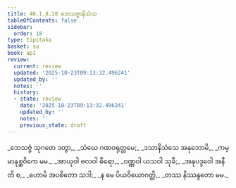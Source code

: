 ```yaml
---
title: 40.1.8.18 ဘေသဇ္ဇာနိသံသ
tableOfContents: false
sidebar:
  order: 18
type: tipitaka
basket: su
book: ap1
review:
  current: review
  updated: '2025-10-23T09:13:32.496241'
  updated_by: ''
  notes: ''
  history:
  - state: review
    date: '2025-10-23T09:13:32.496241'
    updated_by: ''
    notes: ''
    previous_state: draft
---
```



<ReviewStatus review={frontmatter.review} showDetails={true} />

<HypothesisAnnotation frontmatter={frontmatter} />

<DynamicBreadcrumb />

<Division number="140" book="ap1" e="ch" v="20" p="363">

<Paragraph number="4437" type="verses" book="ap1">
_ဘေသဇ္ဇံ သုဂတေ ဒတွာ,_  
_သံဃေ ဂဏဝရုတ္တမေ;_  
_ဒသာနိသံသေ အနုဘောမိ,_  
_ကမ္မာနုစ္ဆဝိကေ မမ._  

</Paragraph>

</Division>
<Division number="141" book="ap1" e="ch" v="20" p="363">

<Paragraph number="4438" type="verses" book="ap1">
_အာယုဝါ ဗလဝါ ဓီရော,_  
_ဝဏ္ဏဝါ ယသဝါ သုခီ;_  
_အနုပဒ္ဒဝေါ အနီတိ စ,_  
_ဟောမိ အပစိတော သဒါ;_  
_န မေ ပိယဝိယောဂတ္ထိ,_  
_တဿ နိဿန္ဒတော မမ._
</Paragraph>
</Division>